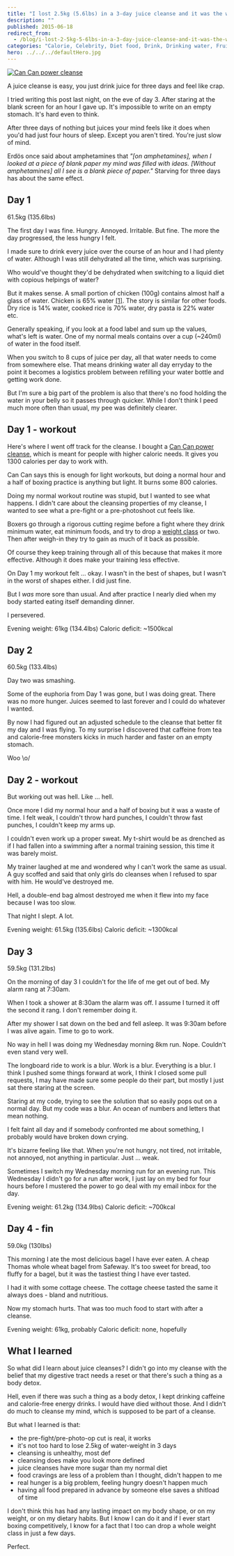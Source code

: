 ```yaml
---
title: "I lost 2.5kg (5.6lbs) in a 3-day juice cleanse and it was the worst"
description: ""
published: 2015-06-18
redirect_from:
  - /blog/i-lost-2-5kg-5-6lbs-in-a-3-day-juice-cleanse-and-it-was-the-worst/swizec/6691
categories: "Calorie, Celebrity, Diet food, Drink, Drinking water, Fruit, Travel + Events, Water bottle"
hero: ../../../defaultHero.jpg
---
```


[![Can Can power cleanse](https://swizec.com/blog/wp-content/uploads/2015/06/PPOWER.jpg)](http://cancancleanse.com/)

A juice cleanse is easy, you just drink juice for three days and feel like crap.

I tried writing this post last night, on the eve of day 3. After staring at the blank screen for an hour I gave up. It's impossible to write on an empty stomach. It's hard even to think.

After three days of nothing but juices your mind feels like it does when you'd had just four hours of sleep. Except you aren't tired. You're just slow of mind.

Erdös once said about amphetamines that _"\[on amphetamines], when I looked at a piece of blank paper my mind was filled with ideas. \[Without amphetamines] all I see is a blank piece of paper."_ Starving for three days has about the same effect.

## Day 1

61.5kg (135.6lbs)

The first day I was fine. Hungry. Annoyed. Irritable. But fine. The more the day progressed, the less hungry I felt.

I made sure to drink every juice over the course of an hour and I had plenty of water. Although I was still dehydrated all the time, which was surprising.

Who would've thought they'd be dehydrated when switching to a liquid diet with copious helpings of water?

But it makes sense. A small portion of chicken (100g) contains almost half a glass of water. Chicken is 65% water [\[1\]](http://www.fsis.usda.gov/wps/wcm/connect/42a903e2-451d-40ea-897a-22dc74ef6e1c/Water_in_Meats.pdf?MOD=AJPERES). The story is similar for other foods. Dry rice is 14% water, cooked rice is 70% water, dry pasta is 22% water etc.

Generally speaking, if you look at a food label and sum up the values, what's left is water. One of my normal meals contains over a cup (~240ml) of water in the food itself.

When you switch to 8 cups of juice per day, all that water needs to come from somewhere else. That means drinking water all day erryday to the point it becomes a logistics problem between refilling your water bottle and getting work done.

But I'm sure a big part of the problem is also that there's no food holding the water in your belly so it passes through quicker. While I don't think I peed much more often than usual, my pee was definitely clearer.

## Day 1 - workout

Here's where I went off track for the cleanse. I bought a [Can Can power cleanse](http://cancancleanse.com/), which is meant for people with higher caloric needs. It gives you 1300 calories per day to work with.

Can Can says this is enough for light workouts, but doing a normal hour and a half of boxing practice is anything but light. It burns some 800 calories.

Doing my normal workout routine was stupid, but I wanted to see what happens. I didn't care about the cleansing properties of my cleanse, I wanted to see what a pre-fight or a pre-photoshoot cut feels like.

Boxers go through a rigorous cutting regime before a fight where they drink minimum water, eat minimum foods, and try to drop a [weight class](http://en.wikipedia.org/wiki/Weight_class_%28boxing%29 "Weight class (boxing)") or two. Then after weigh-in they try to gain as much of it back as possible.

Of course they keep training through all of this because that makes it more effective. Although it does make your training less effective.

On Day 1 my workout felt ... okay. I wasn't in the best of shapes, but I wasn't in the worst of shapes either. I did just fine.

But I _was_ more sore than usual. And after practice I nearly died when my body started eating itself demanding dinner.

I persevered.

Evening weight: 61kg (134.4lbs) Caloric deficit: ~1500kcal

## Day 2

60.5kg (133.4lbs)

Day two was smashing.

Some of the euphoria from Day 1 was gone, but I was doing great. There was no more hunger. Juices seemed to last forever and I could do whatever I wanted.

By now I had figured out an adjusted schedule to the cleanse that better fit my day and I was flying. To my surprise I discovered that caffeine from tea and calorie-free monsters kicks in much harder and faster on an empty stomach.

Woo \\o/

## Day 2 - workout

But working out was hell. Like ... hell.

Once more I did my normal hour and a half of boxing but it was a waste of time. I felt weak, I couldn't throw hard punches, I couldn't throw fast punches, I couldn't keep my arms up.

I couldn't even work up a proper sweat. My t-shirt would be as drenched as if I had fallen into a swimming after a normal training session, this time it was barely moist.

My trainer laughed at me and wondered why I can't work the same as usual. A guy scoffed and said that only girls do cleanses when I refused to spar with him. He would've destroyed me.

Hell, a double-end bag almost destroyed me when it flew into my face because I was too slow.

That night I slept. A lot.

Evening weight: 61.5kg (135.6lbs) Caloric deficit: ~1300kcal

## Day 3

59.5kg (131.2lbs)

On the morning of day 3 I couldn't for the life of me get out of bed. My alarm rang at 7:30am.

When I took a shower at 8:30am the alarm was off. I assume I turned it off the second it rang. I don't remember doing it.

After my shower I sat down on the bed and fell asleep. It was 9:30am before I was alive again. Time to go to work.

No way in hell I was doing my Wednesday morning 8km run. Nope. Couldn't even stand very well.

The longboard ride to work is a blur. Work is a blur. Everything is a blur. I think I pushed some things forward at work, I think I closed some pull requests, I may have made sure some people do their part, but mostly I just sat there staring at the screen.

Staring at my code, trying to see the solution that so easily pops out on a normal day. But my code was a blur. An ocean of numbers and letters that mean nothing.

I felt faint all day and if somebody confronted me about something, I probably would have broken down crying.

It's bizarre feeling like that. When you're not hungry, not tired, not irritable, not annoyed, not anything in particular. Just ... weak.

Sometimes I switch my Wednesday morning run for an evening run. This Wednesday I didn't go for a run after work, I just lay on my bed for four hours before I mustered the power to go deal with my email inbox for the day.

Evening weight: 61.2kg (134.9lbs) Caloric deficit: ~700kcal

## Day 4 - fin

59.0kg (130lbs)

This morning I ate the most delicious bagel I have ever eaten. A cheap Thomas whole wheat bagel from Safeway. It's too sweet for bread, too fluffy for a bagel, but it was the tastiest thing I have ever tasted.

I had it with some cottage cheese. The cottage cheese tasted the same it always does - bland and nutritious.

Now my stomach hurts. That was too much food to start with after a cleanse.

Evening weight: 61kg, probably Caloric deficit: none, hopefully

## What I learned

So what did I learn about juice cleanses? I didn't go into my cleanse with the belief that my digestive tract needs a reset or that there's such a thing as a body detox.

Hell, even if there was such a thing as a body detox, I kept drinking caffeine and calorie-free energy drinks. I would have died without those. And I didn't do much to cleanse my mind, which is supposed to be part of a cleanse.

But what I learned is that:

- the pre-fight/pre-photo-op cut is real, it works
- it's not too hard to lose 2.5kg of water-weight in 3 days
- cleansing is unhealthy, most def
- cleansing does make you look more defined
- juice cleanses have more sugar than my normal diet
- food cravings are less of a problem than I thought, didn't happen to me
- real hunger is a big problem, feeling hungry doesn't happen much
- having all food prepared in advance by someone else saves a shitload of time

I don't think this has had any lasting impact on my body shape, or on my weight, or on my dietary habits. But I know I can do it and if I ever start boxing competitively, I know for a fact that I too can drop a whole weight class in just a few days.

Perfect.
